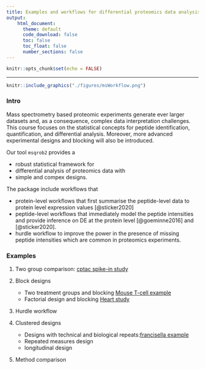 ```yaml
---
title: Examples and workflows for differential proteomics data analysis with msqrob2
output:
    html_document:
      theme: default
      code_download: false
      toc: false
      toc_float: false
      number_sections: false
---
```


```r
knitr::opts_chunk$set(echo = FALSE)
```

***

```r
knitr::include_graphics("./figures/msWorkflow.png")
```


### Intro

Mass spectrometry based proteomic experiments generate ever larger datasets and, as a consequence, complex data interpretation challenges. This course focuses on the statistical concepts for peptide identification, quantification, and differential analysis. Moreover, more advanced experimental designs and blocking will also be introduced.

Our tool `msqrob2` provides a

- robust statistical framework for
- differential analysis of proteomics data with
- simple and compex designs.

The package include workflows that

- protein-level workflows that first summarise the peptide-level data to protein level expression values [@sticker2020]
- peptide-level workflows that immediately model the peptide intensities and provide
inference on DE at the protein level [@goeminne2016] and [@sticker2020].
- hurdle workflow to improve the power in the presence of missing peptide intensities which are common in proteomics experiments.

### Examples

1. Two group comparison: [cptac spike-in study](https://bioconductor.org/packages/release/bioc/vignettes/msqrob2/inst/doc/cptac.html)

2. Block designs
    - Two treatment groups and blocking [Mouse T-cell example](./mouseRCB2.html)
    - Factorial design and blocking [Heart study](./heartMainInteractionStageR.html)

3. Hurdle workflow

4. Clustered designs

    - Designs with technical and biological repeats:[francisella example](./francisella.html)
    - Repeated measures design
    - longitudinal design

4. Method comparison
